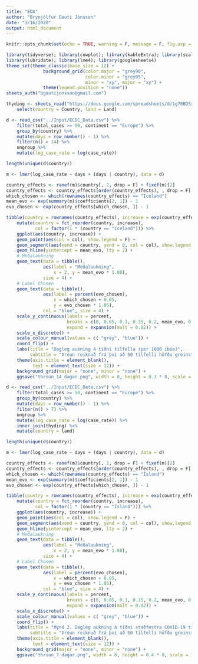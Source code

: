 ```yaml
---
title: "EDA"
author: "Brynjólfur Gauti Jónsson"
date: "3/16/2020"
output: html_document
---
```


```r
knitr::opts_chunk$set(echo = TRUE, warning = F, message = F, fig.asp = 0.621, out.width = "100%", fig.width = 6)
```



```r
library(tidyverse); library(cowplot); library(kableExtra); library(scales); library(gganimate)
library(lubridate); library(lme4); library(googlesheets4)
theme_set(theme_classic(base_size = 12) + 
              background_grid(color.major = "grey90", 
                              color.minor = "grey95", 
                              minor = "xy", major = "xy") +
              theme(legend.position = "none"))
sheets_auth("bgautijonsson@gmail.com")
```

```r
thyding <- sheets_read("https://docs.google.com/spreadsheets/d/1g70BDSxTotmdY8VgoovxhphBa9tiWVT_FG6kGgNt7TY/edit?fbclid=IwAR3BgRvZSCOU03YQkVa1koEidC3CXbMv4sNmzbEklnM4H4svUfCxtTiRT_A") %>% 
    select(country = Country, land = Land)
```


```r
d <- read_csv("../Input/ECDC_Data.csv") %>% 
    filter(total_cases >= 50, continent == "Europe") %>% 
    group_by(country) %>% 
    mutate(days = row_number() - 1) %>% 
    filter(n() > 14) %>% 
    ungroup %>% 
    mutate(log_case_rate = log(case_rate))

length(unique(d$country))

m <- lmer(log_case_rate ~ days + (days | country), data = d)

country_effects <- ranef(m)$country[, 2, drop = F] + fixef(m)[2]
country_effects <- country_effects[order(country_effects), , drop = F]
which_chosen <- which(rownames(country_effects) == "Iceland")
mean_evo <- exp(summary(m)$coefficients[2, 1]) - 1
evo_chosen <- exp(country_effects[which_chosen, ]) - 1

tibble(country = rownames(country_effects), increase = exp(country_effects[, 1]) - 1) %>% 
    mutate(country = fct_reorder(country, increase),
           col = factor(1 * (country == "Iceland"))) %>% 
    ggplot(aes(country, increase)) +
    geom_point(aes(col = col), show.legend = F) +
    geom_segment(aes(xend = country, yend = 0, col = col), show.legend = F) +
    geom_hline(yintercept = mean_evo, lty = 2) +
    # Meðalaukning
    geom_text(data = tibble(), 
              aes(label = "Meðalaukning", 
                  x = 2, y = mean_evo * 1.08),
              size = 4) +
    # Label Chosen
    geom_text(data = tibble(),
              aes(label = percent(evo_chosen),
                  x = which_chosen + 0.05,
                  y = evo_chosen * 1.05),
              col = "blue", size = 4) +
    scale_y_continuous(labels = percent, 
                       breaks = c(0, 0.05, 0.1, 0.15, 0.2, mean_evo, 0.3, 0.35),
                       expand = expansion(mult = 0.02)) +
    scale_x_discrete() +
    scale_colour_manual(values = c( "grey", "blue")) +
    coord_flip() +
    labs(title = "Dagleg aukning á tíðni tilfella (per 1000 íbúa)",
         subtitle = "Þróun reiknuð frá því að 50 tilfelli höfðu greinst") +
    theme(axis.title = element_blank(),
          text = element_text(size = 12)) +
    background_grid(major = "none", minor = "none") +
    ggsave("throun_14_dagar.png", width = 8, height = 0.3 * 8, scale = 1.5)
```

```r
d <- read_csv("../Input/ECDC_Data.csv") %>% 
    filter(total_cases >= 50, continent == "Europe") %>% 
    group_by(country) %>% 
    mutate(days = row_number() - 1) %>% 
    filter(n() > 7) %>% 
    ungroup %>% 
    mutate(log_case_rate = log(case_rate)) %>% 
    inner_join(thyding) %>% 
    mutate(country = land)

length(unique(d$country))

m <- lmer(log_case_rate ~ days + (days | country), data = d)

country_effects <- ranef(m)$country[, 2, drop = F] + fixef(m)[2]
country_effects <- country_effects[order(country_effects), , drop = F]
which_chosen <- which(rownames(country_effects) == "Ísland")
mean_evo <- exp(summary(m)$coefficients[2, 1]) - 1
evo_chosen <- exp(country_effects[which_chosen, ]) - 1

tibble(country = rownames(country_effects), increase = exp(country_effects[, 1]) - 1) %>% 
    mutate(country = fct_reorder(country, increase),
           col = factor(1 * (country == "Ísland"))) %>% 
    ggplot(aes(country, increase)) +
    geom_point(aes(col = col), show.legend = F) +
    geom_segment(aes(xend = country, yend = 0, col = col), show.legend = F) +
    geom_hline(yintercept = mean_evo, lty = 2) +
    # Meðalaukning
    geom_text(data = tibble(), 
              aes(label = "Meðalaukning", 
                  x = 2, y = mean_evo * 1.08),
              size = 4) +
    # Label Chosen
    geom_text(data = tibble(),
              aes(label = percent(evo_chosen),
                  x = which_chosen + 0.05,
                  y = evo_chosen * 1.05),
              col = "blue", size = 4) +
    scale_y_continuous(labels = percent, 
                       breaks = c(0, 0.05, 0.1, 0.15, 0.2, mean_evo, 0.3, 0.35),
                       expand = expansion(mult = 0.02)) +
    scale_x_discrete() +
    scale_colour_manual(values = c( "grey", "blue")) +
    coord_flip() +
    labs(title = "Mynd 2. Dagleg aukning á tíðni staðfestra COVID-19 tilfella (per 1000 íbúa)",
         subtitle = "Þróun reiknuð frá því að 50 tilfelli höfðu greinst og fyrir lönd með að minnsta kosti 7 daga eftirfylgd") +
    theme(axis.title = element_blank(),
          text = element_text(size = 12)) +
    background_grid(major = "none", minor = "none") +
    ggsave("throun_7_dagar.png", width = 8, height = 0.4 * 8, scale = 1.8)
```


